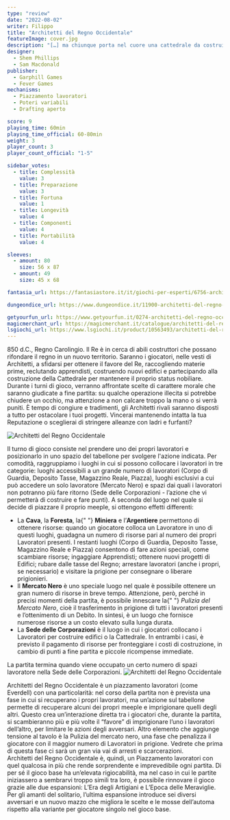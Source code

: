 ```yaml
---
type: "review"
date: "2022-08-02"
writer: Filippo
title: "Architetti del Regno Occidentale"
featureImage: cover.jpg
description: "[…] ma chiunque porta nel cuore una cattedrale da costruire, è già vincitore -(Antoine de Saint-Exupéry)"
designer:
  - Shem Phillips
  - Sam Macdonald
publisher:
  - Garphill Games
  - Fever Games
mechanisms:
  - Piazzamento lavoratori
  - Poteri variabili
  - Drafting aperto

score: 9
playing_time: 60min
playing_time_official: 60-80min
weight: 3
player_count: 3
player_count_official: "1-5"

sidebar_votes:
  - title: Complessità
    value: 3
  - title: Preparazione
    value: 3
  - title: Fortuna
    value: 1
  - title: Longevità
    value: 4
  - title: Componenti
    value: 4
  - title: Portabilità
    value: 4

sleeves:
  - amount: 80
    size: 56 x 87
  - amount: 49
    size: 45 x 68

fantasia_url: https://fantasiastore.it/it/giochi-per-esperti/6756-architetti-del-regno-occidentale.html

dungeondice_url: https://www.dungeondice.it/11900-architetti-del-regno-occidentale.html

getyourfun_url: https://www.getyourfun.it/0274-architetti-del-regno-occidentale-giochi-gestionali.html
magicmerchant_url: https://magicmerchant.it/catalogue/architetti-del-regno-occidentale-38117/
lsgiochi_url: https://www.lsgiochi.it/product/10563493/architetti-del-regno-occidentale
---
```


<Setting>

850 d.C., Regno Carolingio. Il Re è in cerca di abili costruttori che possano rifondare il regno in un nuovo territorio. Saranno i giocatori, nelle vesti di Architetti, a sfidarsi per ottenere il favore del Re, raccogliendo materie prime, reclutando apprendisti, costruendo nuovi edifici e partecipando alla costruzione della Cattedrale per mantenere il proprio status nobiliare. Durante i turni di gioco, verranno affrontate scelte di carattere morale che saranno giudicate a fine partita: su qualche operazione illecita si potrebbe chiudere un occhio, ma attenzione a non calcare troppo la mano o si verrà puniti. È tempo di congiure e tradimenti, gli Architetti rivali saranno disposti a tutto per ostacolare i tuoi progetti. Vincerai mantenendo intatta la tua Reputazione o sceglierai di stringere alleanze con ladri e furfanti?

</Setting>

<img src="./game1.jpg" alt="Architetti del Regno Occidentale" />

<Rules>

Il turno di gioco consiste nel prendere uno dei propri lavoratori e posizionarlo in uno spazio del tabellone per svolgere l'azione indicata.
Per comodità, raggruppiamo i luoghi in cui si possono collocare i lavoratori in tre categorie: luoghi accessibili a un grande numero di lavoratori (Corpo di Guardia, Deposito Tasse, Magazzino Reale, Piazza), luoghi esclusivi a cui può accedere un solo lavoratore (Mercato Nero) e spazi dai quali i lavoratori non potranno più fare ritorno (Sede delle Corporazioni - l’azione che vi permetterà di costruire e fare punti).
A seconda del luogo nel quale si decide di piazzare il proprio meeple, si ottengono effetti differenti:

<ul>
  <li>
    La <strong>Cava</strong>, la <strong>Foresta</strong>, la{" "}
    <strong>Miniera</strong> e l’<strong>Argentiere</strong> permettono di
    ottenere risorse: quando un giocatore colloca un Lavoratore in uno di questi
    luoghi, guadagna un numero di risorse pari al numero dei propri Lavoratori
    presenti. I restanti luoghi (Corpo di Guardia, Deposito Tasse, Magazzino
    Reale e Piazza) consentono di fare azioni speciali, come scambiare risorse;
    ingaggiare Apprendisti; ottenere nuovi progetti di Edifici; rubare dalle
    tasse del Regno; arrestare lavoratori (anche i propri, se necessario) e
    visitare la prigione per consegnare o liberare prigionieri.
  </li>
  <li>
    Il <strong>Mercato Nero</strong> è uno speciale luogo nel quale è possibile
    ottenere un gran numero di risorse in breve tempo. Attenzione, però, perché
    in precisi momenti della partita, è possibile innescare la{" "}
    <em>Pulizia del Mercato Nero</em>, cioè il trasferimento in prigione di
    tutti i lavoratori presenti e l’ottenimento di un Debito. In sintesi, è un
    luogo che fornisce numerose risorse a un costo elevato sulla lunga durata.
  </li>
  <li>
    La <strong>Sede delle Corporazioni</strong> è il luogo in cui i giocatori
    collocano i Lavoratori per costruire edifici o la Cattedrale. In entrambi i
    casi, è previsto il pagamento di risorse per fronteggiare i costi di
    costruzione, in cambio di punti a fine partita e piccole ricompense
    immediate.
  </li>
</ul>
La partita termina quando viene occupato un certo numero di spazi lavoratore nella
Sede delle Corporazioni.

</Rules>

<img src="./game2.jpg" alt="Architetti del Regno Occidentale" />

<Feedback>

Architetti del Regno Occidentale è un piazzamento lavoratori (come <Link to="/reviews/everdell/">Everdell</Link>) con una particolarità: nel corso della partita non è prevista una fase in cui si recuperano i propri lavoratori, ma un’azione sul tabellone permette di recuperare alcuni dei propri meeple e imprigionare quelli degli altri. Questo crea un’interazione diretta tra i giocatori che, durante la partita, si scambieranno più e più volte il “favore” di imprigionare l’uno i lavoratori dell’altro, per limitare le azioni degli avversari.
Altro elemento che aggiunge tensione al tavolo è la Pulizia del mercato nero, una fase che penalizza il giocatore con il maggior numero di Lavoratori in prigione. Vedrete che prima di questa fase ci sarà un gran via vai di arresti e scarcerazioni.<br/>
Architetti del Regno Occidentale è, quindi, un <Link to="/mechanisms/piazzamento-lavoratori/">Piazzamento lavoratori</Link> con quel qualcosa in più che rende sorprendente e imprevedibile ogni partita. Di per sé il gioco base ha un’elevata rigiocabilità, ma nel caso in cui le partite iniziassero a sembrarvi troppo simili tra loro, è possibile rinnovare il gioco grazie alle due espansioni: L’Era degli Artigiani e L’Epoca delle Meraviglie.
Per gli amanti del solitario, l’ultima espansione introduce sei diversi avversari e un nuovo mazzo che migliora le scelte e le mosse dell’automa rispetto alla variante per giocatore singolo nel gioco base.

</Feedback>

<Instagram id="Cgwv5nCjI41" />
